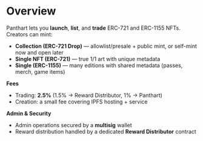 # Overview

Panthart lets you **launch**, **list**, and **trade** ERC-721 and ERC-1155 NFTs. Creators can mint:
- **Collection (ERC-721 Drop)** — allowlist/presale + public mint, or self-mint now and open later
- **Single NFT (ERC-721)** — true 1/1 art with unique metadata
- **Single (ERC-1155)** — many editions with shared metadata (passes, merch, game items)

**Fees**
- Trading: **2.5%** (1.5% → Reward Distributor, 1% → Panthart)
- Creation: a small fee covering IPFS hosting + service

**Admin & Security**
- Admin operations secured by a **multisig** wallet
- Reward distribution handled by a dedicated **Reward Distributor** contract

